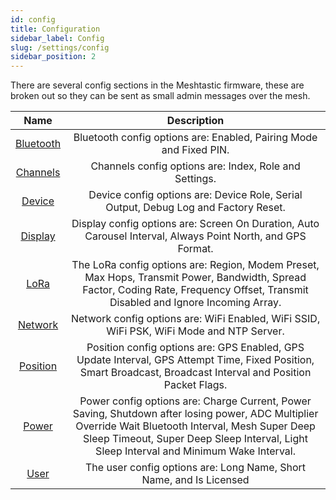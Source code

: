 ```yaml
---
id: config
title: Configuration
sidebar_label: Config
slug: /settings/config
sidebar_position: 2
---
```


There are several config sections in the Meshtastic firmware, these are broken out so they can be sent as small admin messages over the mesh.

| Name | Description |
|:----:|:-----------:|
| [Bluetooth](/docs/settings/config/bluetooth) | Bluetooth config options are: Enabled, Pairing Mode and Fixed PIN. |
| [Channels](/docs/settings/config/channels) | Channels config options are: Index, Role and Settings. |
| [Device](/docs/settings/config/device) | Device config options are: Device Role, Serial Output, Debug Log and Factory Reset. |
| [Display](/docs/settings/config/display)  | Display config options are: Screen On Duration, Auto Carousel Interval, Always Point North, and GPS Format. |
| [LoRa](/docs/settings/config/lora) | The LoRa config options are: Region, Modem Preset, Max Hops, Transmit Power, Bandwidth, Spread Factor, Coding Rate, Frequency Offset, Transmit Disabled and Ignore Incoming Array. |
| [Network](/docs/settings/config/network) | Network config options are: WiFi Enabled, WiFi SSID, WiFi PSK, WiFi Mode and NTP Server. |
| [Position](/docs/settings/config/position) | Position config options are: GPS Enabled, GPS Update Interval, GPS Attempt Time, Fixed Position, Smart Broadcast, Broadcast Interval and Position Packet Flags.  |
| [Power](/docs/settings/config/power) | Power config options are: Charge Current, Power Saving, Shutdown after losing power, ADC Multiplier Override Wait Bluetooth Interval, Mesh Super Deep Sleep Timeout, Super Deep Sleep Interval, Light Sleep Interval and Minimum Wake Interval. |
| [User](/docs/settings/config/user) | The user config options are: Long Name, Short Name, and Is Licensed |